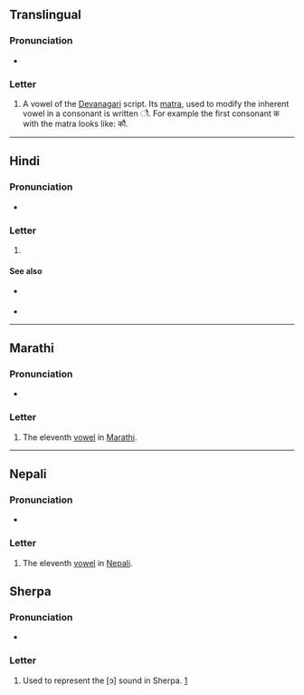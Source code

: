 {{character info}}
==Translingual==

===Pronunciation===
* {{IPA|mul|/ɔː/|/aʊ/|/əʊ/}}

===Letter===
{{mul-Deva|au}}

# A vowel of the [[Devanagari]] script. Its [[matra]], used to modify the inherent vowel in a consonant is written &#x094C;. For example the first consonant क with the matra looks like: कौ.

----

==Hindi==

===Pronunciation===
* {{IPA|hi|/ɔː/|/aʊ/|/əʊ/}}

===Letter===
{{head|hi|letter}}

# {{n-g|the eleventh [[vowel]] in [[Hindi]]}}

====See also====
* {{sense|matra}} {{l|hi|ौ}}
* {{list:Devanagari script letters/hi}}

----

==Marathi==

===Pronunciation===
* {{mr-IPA}}

===Letter===
{{head|mr|letter}}

# The eleventh [[vowel]] in [[Marathi]].

----

==Nepali==

===Pronunciation===
* {{ne-IPA}}

===Letter===
{{head|ne|letter}}

# The eleventh [[vowel]] in [[Nepali]].

==Sherpa==

===Pronunciation===
* {{IPA|xsr|[ɔ]}}

===Letter===
{{head|xsr|letter|tr=au}}

# Used to represent the [ɔ] sound in Sherpa. [https://omniglot.com/writing/sherpa.htm]